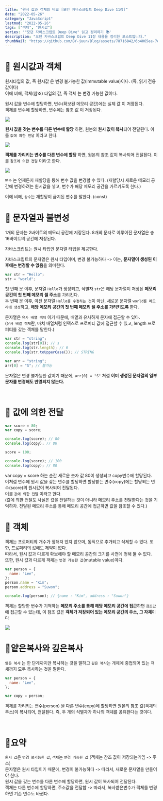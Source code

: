 ```yaml
---
title: "원시 값과 객체의 비교 [모던 자바스크립트 Deep Dive 11장]"
date: "2022-05-26"
category: "JavaScript"
lastmod: "2022-05-26"
tags: ["객체", "원시값"]
series: '"모던 자바스크립트 Deep Dive" 읽고 정리하기 📚'
description: "모던 자바스크립트 Deep Dive 11장 내용을 정리한 포스트입니다."
thumbNail: "https://github.com/BY-juun/Blog/assets/78716842/6b4065ee-7d44-4580-899f-58dafcb8b5a7"
---
```


# 🌟 원시값과 객체

원시타입의 값, 즉 원시값 은 변경 불가능한 값(immutable value)이다. (즉, 읽기 전용 값이다)  
이에 비해, 객체(참조) 타입의 값, 즉 객체 는 변경 가능한 값이다.

원시 값을 변수에 할당하면, 변수(확보된 메모리 공간)에는 실제 값 이 저장된다.  
객체를 변수에 할당하면, 변수에는 참조 값 이 저장된다.

<img src="https://github.com/BY-juun/Blog/assets/78716842/3ff7fb11-d92c-4c55-80a6-ed28567ca9c9" />

**원시 값을 갖는 변수를 다른 변수에 할당** 하면, 원본의 **원시 값이 복사**되어 전달된다. 이를 `값에 의한 전달` 이라고 한다.

<img src="https://github.com/BY-juun/Blog/assets/78716842/cca8df91-0385-4dcf-aff6-52f825a7e0da" />

**객체를 가리키는 변수를 다른 변수에 할당** 하면, 원본의 참조 값이 복사되어 전달된다. 이를 `참조에 의한 전달` 이라고 한다.

<img src="https://github.com/BY-juun/Blog/assets/78716842/931b1203-d918-4e09-8a59-41c05280cb42" />

`변수` 는 언제든지 재할당을 통해 변수 값을 변경할 수 있다. (재할당시 새로운 메모리 공간에 변경하려는 원시값을 넣고, 변수가 해당 메모리 공간을 가르키도록 한다.)

이에 비해, `상수`는 재할당이 금지된 변수를 말한다. (const)

# 🌟 문자열과 불변성

1개의 문자는 2바이트의 메모리 공간에 저장된다. 8개의 문자로 이루어진 문자열은 총16바이트의 공간에 저장된다.

자바스크립트는 원시 타입인 문자열 타입을 제공한다.

자바스크립트의 문자열은 원시 타입이며, 변경 불가능하다 -> 이는, **문자열이 생성된 이후에는 변경할 수 없음**을 의미한다.

```js
var str = "Hello";
str = "world";
```

첫 번째 문 이후, 문자열 `Hello`가 생성되고, 식별자 `str`은 해당 문자열이 저장된 **메모리 공간의 첫 번째 메모리 셀 주소**를 가리킨다.  
두 번째 문 이후, 이전 문자열 `Hello를 수정하는 것`이 아닌, 새로운 문자열 `world를 메모리에 생성`하고, **해당 메모리 공간의 첫 번째 메모리 셀 주소를 가리키도록** 한다.

문자열은 `유사 배열 객체` 이기 때문에, 배열과 유사하게 문자에 접근할 수 있다.  
(`유사 배열 객체`란, 마치 배열처럼 인덱스로 프로퍼티 값에 접근할 수 있고, length 프로퍼티를 갖는 객체를 말한다.)

```js
var str = "string";
console.log(str[0]); // s
console.log(str.length); // 6
console.log(str.toUpperCase()); // STRING

var arr = "string";
arr[0] = "S"; // 불가능
```

문자열은 변경 불가능한 값이기 때문에, `arr[0] = "S"` 처럼 **이미 생성된 문자열의 일부 문자를 변경해도 반영되지 않는다.**

<br />

# 🌟 값에 의한 전달

```js
var score = 80;
var copy = score;

console.log(score); // 80
console.log(copy); // 80

score = 100;

console.log(score); // 100
console.log(copy); // 80
```

var copy = score 하는 순간 새로운 숫자 값 80이 생성되고 copy변수에 할당된다.  
이처럼 변수에 원시 값을 갖는 변수를 할당하면 할당받는 변수(copy)에는 할당되는 변수(score)의 원시값이 복사되어 전달된다.  
이를 `값에 의한 전달` 이라고 한다.  
(값에 의한 전달도 사실은 값을 전달하는 것이 아니라 메모리 주소를 전달한다는 것을 기억하자. 전달된 메모리 주소를 통해 메모리 공간에 접근하면 값을 참조할 수 있다.)

# 🌟 객체

객체는 프로퍼티의 개수가 정해져 있지 않으며, 동적으로 추가되고 삭제할 수 있다. 또한, 프로퍼티의 값에도 제약이 없다.  
따라서, 원시 값과 다르게 확보해야 할 메모리 공간의 크기를 사전에 정해 둘 수 없다.  
또한, 원시 값과 다르게 객체는 `변경 가능한 값`(mutable value)이다.

```js
var person = {
  name: "Lee",
};
person.name = "Kim";
person.address = "Suwon";

console.log(person); // {name : "Kim", address : "Suwon"}
```

객체는 할당한 변수가 기억하는 **메모리 주소를 통해 해당 메모리 공간에 접근**하면 `참조값`에 접근할 수 있는데, 이 참조 값은 **객체가 저장되어 있는 메모리 공간의 주소, 그 자체**이다

<img src="https://github.com/BY-juun/Blog/assets/78716842/a7108217-3739-44e3-ae0a-2d1430ed59e0" />

<br />

# 🌟얕은복사와 깊은복사

`얕은 복사` 는 한 단계까지만 복사하는 것을 말하고 `깊은 복사`는 개체에 중첩되어 있는 객체까지 모두 복사하는 것을 말한다.

```js
var person = {
  name: "Lee",
};

var copy = person;
```

객체를 가리키는 변수(person) 을 다른 변수(copy)에 할당하면 원본의 참조 값(객체의 주소)이 복사되어, 전달된다. 즉, 두 개의 식별자가 하나의 객체를 공유한다는 것이다.

<br />

# 🌟요약

`원시 값`은 `변경 불가능한 값`, `객체`는 `변경 가능한 값` (객체는 참조 값이 저장되는거임 -> 주소)  
문자열은 원시 타입이기 때문에, 변경이 불가능하다 -> 따라서, 새로운 문자열을 만들어야 한다.  
원시 값을 갖는 변수를 다른 변수에 할당하면, 원시 값이 복사되어 전달된다.  
객체는 다른 변수에 할당하면, 주소값을 전달함 -> 따라서, 복사받은변수가 객체를 변경하면 기존 변수도 바뀐다.
